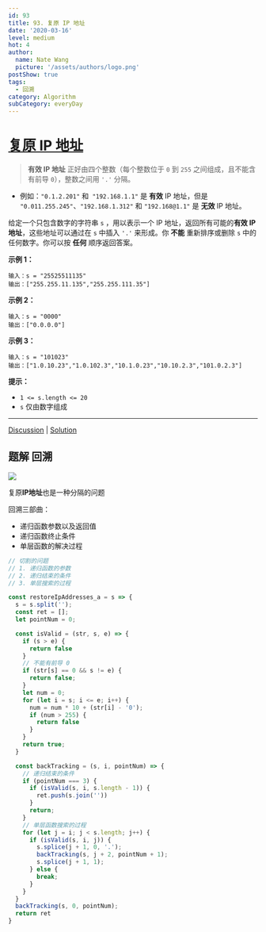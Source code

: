 ```yaml
---
id: 93
title: 93. 复原 IP 地址
date: '2020-03-16'
level: medium
hot: 4
author:
  name: Nate Wang
  picture: '/assets/authors/logo.png'
postShow: true
tags:
  - 回溯
category: Algorithm
subCategory: everyDay
---
```


# [复原 IP 地址](https://leetcode-cn.com/problems/restore-ip-addresses/description/)



> **有效 IP 地址** 正好由四个整数（每个整数位于 `0` 到 `255` 之间组成，且不能含有前导 `0`），整数之间用 `'.'` 分隔。

- 例如：`"0.1.2.201"` 和` "192.168.1.1"` 是 **有效** IP 地址，但是 `"0.011.255.245"`、`"192.168.1.312"` 和 `"192.168@1.1"` 是 **无效** IP 地址。

给定一个只包含数字的字符串 `s` ，用以表示一个 IP 地址，返回所有可能的**有效 IP 地址**，这些地址可以通过在 `s` 中插入 `'.'` 来形成。你 **不能** 重新排序或删除 `s` 中的任何数字。你可以按 **任何** 顺序返回答案。

 

**示例 1：**

```
输入：s = "25525511135"
输出：["255.255.11.135","255.255.111.35"]
```

**示例 2：**

```
输入：s = "0000"
输出：["0.0.0.0"]
```

**示例 3：**

```
输入：s = "101023"
输出：["1.0.10.23","1.0.102.3","10.1.0.23","10.10.2.3","101.0.2.3"]
```

 

**提示：**

- `1 <= s.length <= 20`
- `s` 仅由数字组成

------

[Discussion](https://leetcode-cn.com/problems/restore-ip-addresses/comments/) | [Solution](https://leetcode-cn.com/problems/restore-ip-addresses/solution/)

## 题解 回溯



![](/Users/wangbaoqi/个人资源/图片素材搜集/博客/algorithm/backTracking/复原IP地址.svg)

复原**IP地址**也是一种分隔的问题

回溯三部曲：

- 递归函数参数以及返回值
- 递归函数终止条件
- 单层函数的解决过程



```js
// 切割的问题
// 1. 递归函数的参数
// 2. 递归结束的条件
// 3. 单层搜索的过程

const restoreIpAddresses_a = s => {
  s = s.split('');
  const ret = [];
  let pointNum = 0;

  const isValid = (str, s, e) => {
    if (s > e) {
      return false
    }
    // 不能有前导 0 
    if (str[s] == 0 && s != e) {
      return false;      
    }
    let num = 0;
    for (let i = s; i <= e; i++) {
      num = num * 10 + (str[i] - '0');
      if (num > 255) {
        return false
      }
    }
    return true;
  }

  const backTracking = (s, i, pointNum) => {
    // 递归结束的条件
    if (pointNum === 3) {
      if (isValid(s, i, s.length - 1)) {
        ret.push(s.join(''))
      }
      return;
    }
    // 单层函数搜索的过程
    for (let j = i; j < s.length; j++) {
      if (isValid(s, i, j)) {
        s.splice(j + 1, 0, '.');
        backTracking(s, j + 2, pointNum + 1);
        s.splice(j + 1, 1);
      } else {
        break;
      }
    }
  }
  backTracking(s, 0, pointNum);
  return ret
}
```

